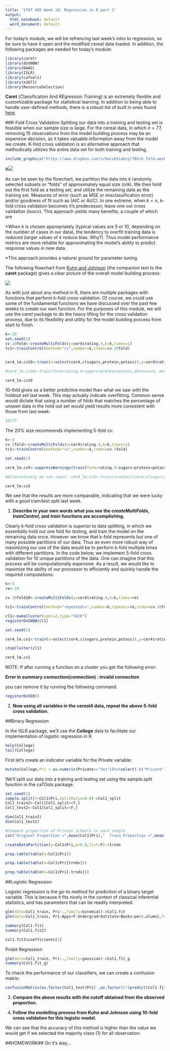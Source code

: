 ```yaml
---
title: 'STAT 495 Week 10: Regression in R part 2'
output:
  html_notebook: default
  word_document: default
---
```


For today's module, we will be refrencing last week's intro to regression, so be sure to have it open and the modified cereal data loaded. In addition, the following packages are needed for today's module:

```r
library(caret)
library(doSNOW)
library(DAAG)
library(ISLR)
library(caTools)
library(e1071)
library(ResourceSelection)
```

**Caret** (*C*lassification And *RE*gression *T*raining) is an extremely flexible and customizable package for statistical learning. In addition to being able to handle user-defined methods, there is a robust list of built in ones found [here](https://topepo.github.io/caret/train-models-by-tag.html#Random_Forest).

##K-Fold Cross Validation Splitting our data into a training and testing set is feasible when our sample size is large. For the cereal data, in which $n=77$, removing 15 observations from the model building process may be an expensive decision, as it takes valuable information away from the model we create. K-fold cross validation is an alternative approach that methodically utilizes the entire data set for both training and testing.

```r
include_graphics("https://www.dropbox.com/s/6acub51abzyl78d/k_fold.week11.jpg?dl=1")
```

\#![](https://www.dropbox.com/s/6acub51abzyl78d/k_fold.week11.jpg?dl=1)

As can be seen by the flowchart, we partition the data into k randomly selected subsets or "folds" of approximately equal size ($n/k$). We then hold out the first fold as a testing set, and utilize the remaining data as the training set. Measures of error (such as MSE or misclassification error) and/or goodness of fit such as (AIC or AUC). In one extreme, when $k=n$, k-fold cross validation becomes it's predecessor, leave one out cross validaiton (loocv). This approach yields many benefits, a couple of which are

\*When $k$ is chosen appropriately (typical values are 5 or 10, depending on the number of cases in our data), the tendency to overfit training data is reduced (larger values of $k$ reduce bias. Why?). Thus model performance metrics are more reliable for approximating the model's ability to predict response values in new data.

\*This approach provides a natural ground for parameter tuning.

The following flowchart from [Kuhn and Johnson]() (the companion text to the **caret** package) gives a clear picture of the overall model building process:

![](https://www.dropbox.com/s/masl0ho9q5x3tra/partune.week11.jpg?dl=1)

As with just about any method in R, there are multiple packages with functions that perform k-fold cross validation. Of course, we could use some of the fundamental functions we have discussed over the past few weeks to create our own function. For the purposes of this module, we will use the *caret* package to do the heavy lifting for the cross validation process, due to its flexibility and utility for the model building process from start to finish.

```r
k<-10
set.seed(1)
cv.10fold<-createMultiFolds(y=cer4$rating.4,k=k,times=1)
tc1<-trainControl(method="cv",number=k,index=cv.10fold)


cer4_lm.cv10<-train(x=select(cer4,c(sugars,protein,potass)),y=cer4$rating.4,method="lasso",tuneGrid=data.frame(fraction=c(seq(0.7,1,0.05))), trControl=tc1)

#cer4_lm.cv10<-train(form=rating.4~sugars+protein+potass,data=cer4, method="lm",tuneLength=2, trControl=tc1)

cer4_lm.cv10
```

10-fold gives us a better predictive model than what we saw with the holdout set last week. This may actually indicate overfitting. Common sense would dictate that using a number of folds that matches the percentage of unseen data in the hold out set would yield results more consistent with those from last week:

```r
15/77
```

The 20% size recommends implementing 5-fold cv:

```r
k<-5
cv.5fold<-createMultiFolds(y=cer4$rating.4,k=k,times=1)
tc1<-trainControl(method="cv",number=k,index=cv.5fold)

set.seed(1)

cer4_lm.cv5<-suppressWarnings(train(form=rating.4~sugars+protein+potass,data=cer4, method="lm",tuneLength=2, trControl=tc1))

#Alternatively we can input: cer4_lm.cv5<-train(x=select(cer4,c(sugars,protein,potass)),y=cer4$rating.4,method="lm",tuneLength=2, trControl=tc1)

cer4_lm.cv5
```

We see that the results are more comparable, indicating that we were lucky with a good train/test split last week.

1)  **Describe in your own words what you see the *createMultiFolds*, *trainControl*, and *train* functions are accomplishing.**

Clearly k-fold cross validation is superior to data splitting, in which we essentially hold out one fold for testing, and train the model on the remaining data once. However we know that k-fold represents but one of many possible partitions of our data. Thus an even more robust way of maximizing our use of the data would be to perform k-fold multiple times with different partitions. In the code below, we implement 5-fold cross validation for 10 unique partitions of the data. One can imagine that this process will be computationally expensive. As a result, we would like to maximize the ability of our processor to efficiently and quickly handle the required computaitons:

```r
k<-5
re<-10

cv.10fold10<-createMultiFolds(y=cer4$rating.4,k=k,times=re)

tc1<-trainControl(method="repeatedcv",number=k,repeats=re,index=cv.10fold10)

cl1<-makeCluster(spec=2,type="SOCK")
registerDoSNOW(cl1)

set.seed(1)

cer4_lm.cv1<-train(x=select(cer4,c(sugars,protein,potass)),y=cer4$rating.4,method="lm", trControl=tc1)

stopCluster(cl1)

cer4_lm.cv1
```

NOTE: If after running a function on a cluster you get the following error:

**Error in summary.connection(connection) : invalid connection**

you can remove it by running the following command:

```r
registerDoSEQ() 
```

2)  **Now using all variables in the cereal4 data, repeat the above 5-fold cross validation.**

##Binary Regression

In the ISLR package, we'll use the **College** data to facilitate our implementation of logistic regression in R.

```r
help(College)
tail(College)
```

First let's create an indicator variable for the Private variable:

```r
mutate(College,Pri = as.numeric(Private=="Yes"))%>%select(-c("Private"))->Col1
```

We'll split our data into a training and testing set using the sample.split function in the caTOols package.

```r
set.seed(1)
sample.split(Y=Col1$Pri,SplitRatio=0.8)->Col1_split
Col1_train2<-Col1[Col1_split==T,]
Col1_test2<-Col1[Col1_split==F,]

dim(Col1_train2)
dim(Col1_test2)

#Compare proportion of Private schools in each sample
cat("Original Proportion =",mean(Col1$Pri),"  Train Proportion =",mean(Col1_train2$Pri),"  Test Proportion =",mean(Col1_test2$Pri))
```

```r
createDataPartition(y=Col1$Pri,p=0.8,list=F)->trndx

prop.table(table(x=Col1$Pri))

prop.table(table(x=Col1$Pri[trndx]))

prop.table(table(x=Col1$Pri[-trndx]))

```

##Logistic Regression

Logistic regression is the go-to method for prediction of a binary target variable. This is because it fits nicely in the context of classical inferential statistics, and has parameters that can be readily interpreted.

```r
glm(data=Col1_train, Pri~.,family=binomial)->Col1.fit
glm(data=Col1_train, Pri~Apps+F.Undergrad+Outstate+Books+perc.alumni,family=binomial)->Col1.fit2

summary(Col1.fit)
summary(Col1.fit2)

Col1.fit2$coefficients[2]
```

Probit Regression

```r
glm(data=Col1_train, Pri~.,family=gaussian)->Col1.fit_g
summary(Col1.fit_g)
```

To check the performance of our classifiers, we can create a confusion matrix:

```r
confusionMatrix(as.factor(Col1_test$Pri) ,as.factor(1*(predict(Col1.fit_g,Col1_test)>0.5)))

```

3)  **Compare the above results with the cutoff obtained from the observed proportion.**

4)  **Follow the modelling provess from Kuhn and Johnson using 10-fold cross validation for this logistic model.**

We can see that the accuracy of this method is higher than the value we would get if we selected the majority class (1) for all observation.

##HOMEWORK## On it's way...
